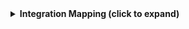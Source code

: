 <details>

<summary><b>Integration Mapping (click to expand)</b></summary>

```yaml showLineNumbers
createMissingRelatedEntities: true
deleteDependentEntities: true
resources:
  - kind: project
    selector:
      query: 'true'
    port:
      entity:
        mappings:
          blueprint: '"checkmarxProject"'
          identifier: .id
          title: .name
          properties:
            name: .name
            createdAt: .createdAt
            updatedAt: .updatedAt
            tags: (.tags // {})
            repoUrl: .repoUrl
            mainBranch: .mainBranch
            origin: .origin
            criticality: .criticality

  - kind: scan
    selector:
      query: 'true'
    port:
      entity:
        mappings:
          blueprint: '"checkmarxScan"'
          identifier: .id
          title: '(.projectId + "-" + .id)'
          properties:
            status: .status
            branch: .branch
            createdAt: .createdAt
            updatedAt: .updatedAt
            projectId: .projectId
            userAgent: .userAgent
            configs: (.configs // {})
            statusDetails: (.statusDetails // [])
          relations:
            project: .projectId

  - kind: containers
    selector:
      query: 'true'
    port:
      entity:
        mappings:
          identifier: .__scan_id + "/" + .id
          title: .id
          blueprint: '"checkmarxContainerSecurity"'
          properties:
            firstScanId: .firstScanId
            status: .status
            state: .state
            severity: .severity
            confidenceLevel: .confidenceLevel
            created: .created
            description: .description
            packageName: .data.packageName
            packageVersion: .data.packageVersion
            imageName: .data.imageName
            imageTag: .data.imageTag
            imageFilePath: .data.imageFilePath
            cweId: .vulnerabilityDetails.cweId
          relations:
            scan: .__scan_id
```

</details>
